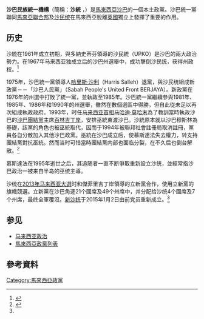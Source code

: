 {{不是|卡达山巴索民族统一机构|新沙巴民族统一机构}}
{{Infobox political party
|country         = 馬來西亞
|name            = 沙巴民族统一机构
|native_name     = Pertubuhan Kebangsaan Sabah Bersatu
|logo            = 
|abbreviation    = 沙統
|president       = 
|secretary_general = 
|founder         = {{tsl|ms|Mustapha bin Harun|慕斯达法·哈仑}}
|foundation      = 1961
|dissolution     = 1994
|successor=[[新沙巴民族统一机构|新沙巴民族统一机构]]
|headquarters    = 
|membership_year = 
|membership      = 
|ideology        = 
|position        = 
|national        = 
|international   = 
|colours         = 
|colorcode       =
|anthem          =
|symbol          =
|flag            =
|seats1_title    = 
|seats1          = 
|seats2_title    = 
|seats2          = 
|website         = 
|footnotes       = 
}}

'''沙巴民族統一機構'''（簡稱：'''沙統''' ，{{lang-en|'''United Sabah National Organisation, USNO'''}}）是[[馬來西亞|馬來西亞]][[沙巴|沙巴]]的一個本土政黨。沙巴統一黨聯同[[馬來亞聯合邦|馬來亞聯合邦]]及[[沙民统|沙民统]]在馬來西亞脫離[[英國|英國]]獨立上發揮了重要的作用。

==历史==
沙統在1961年成立初期，與多納史蒂芬領導的沙民統（UPKO）是沙巴的兩大政治勢力。在1967年马来西亚独成立后的沙巴州選舉中，{{tsl|ms|Mustapha bin Harun|慕斯达法·哈仑}}成功擊倒沙民统，获得州政权。<ref name="orientaldaily.com.my">{{cite news|url=http://www.orientaldaily.com.my/s/59092|title=群英會：沙統的重生|website=[[馬來西亞東方日報|東方網]]|accessdate=2018-01-14|archive-date=2018-01-15|archive-url=https://web.archive.org/web/20180115001951/http://www.orientaldaily.com.my/s/59092|dead-url=no}}</ref>

1975年，沙巴統一黨領導人[[哈里斯·沙利|哈里斯·沙利]]（Harris Salleh）退黨，與沙民统組成新政黨－－「沙巴人民黨」（Sabah People's United Front BERJAYA）。新政黨在1976年的州選中打敗了統一黨，並執政至1985年。沙巴統一黨繼續參與1981年、1985年、1986年和1990年的州選舉，雖然在數個選區中得勝，但自此從未足以再次組成執政政府。1993年，时任[[马来西亚首相|马来西亚首相]][[马哈迪·莫哈末|马哈迪·莫哈末]]為了教訓當時執政沙巴的[[沙巴團結黨|沙巴團結黨]]主席[[百林吉丁岸|百林吉丁岸]]，安排巫統東渡沙巴。沙統原本就以沙巴穆斯林為基礎，該黨的角色也被巫統取代，因而于1994年被聯邦社會註冊局取消註冊，黨員各自分散加入其他沙巴政黨。巫統在沙巴成立后，使慕斯達法失去權力，转支持團結黨對抗巫統。然而当时可惜當時團結黨内部也面临分裂，在不久后也倒台解散。<ref>{{cite journal |last=Chin |first=James |last2= |first2= |date=1999 |title=Going east: UMNO's entry into Sabah Politics |url=http://www.tandfonline.com/doi/abs/10.1080/02185379908434135?journalCode=rasi20#.U0xaKPmSzeo |journal=Asian Journal of Political Science |publisher=National University of Singapore |volume=7 |issue=1 |pages=20-40 |doi=10.1080/02185379908434135 |access-date=2016-10-12 |archive-date=2019-06-29 |archive-url=https://web.archive.org/web/20190629021104/https://www.tandfonline.com/doi/abs/10.1080/02185379908434135?journalCode=rasi20#.U0xaKPmSzeo |dead-url=no }}</ref>

慕斯達法在1995年逝世之后，其追随者一直不断爭取重新設立沙统，並經常指沙巴政治一被来自半岛的巫统主導。

沙统在[[2013年马来西亚大選|2013年马来西亚大選]]时和傑菲里吉丁岸領導的立新黨合作，使用立新黨的旗幟競選。立新黨在沙巴角逐21个國席及49个州席中，并分配给沙统4个國席及7个州席，最终全軍覆沒。[[新沙统|新沙统]]于2015年1月2日由前党员重新成立。<ref name="orientaldaily.com.my"/>

== 参见 ==
{{Portal box|马来西亚|政治}}
* [[马来西亚政治|马来西亚政治]]
* [[馬來西亞政黨列表|馬來西亞政黨列表]]

== 參考資料 ==
{{Reflist}}

{{馬來西亞政黨}}
[[Category:馬來西亞政黨|Category:馬來西亞政黨]]